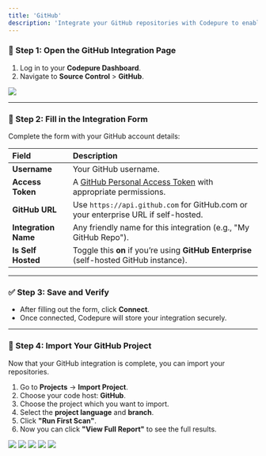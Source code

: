 ```yaml
---
title: 'GitHub'
description: 'Integrate your GitHub repositories with Codepure to enable automated SAST, SCA, Container Security, and Secret Scanning.'
---
```


### 📍 Step 1: Open the GitHub Integration Page

1.  Log in to your **Codepure Dashboard**.
2.  Navigate to **Source Control** > **GitHub**.

<Frame>
  <img src="/assets/github-conf.png" style={{ borderRadius: '0.5rem' }} />
</Frame>

---

### 📝 Step 2: Fill in the Integration Form

Complete the form with your GitHub account details:

| Field | Description |
| :--- | :--- |
| **Username** | Your GitHub username. |
| **Access Token** | A [GitHub Personal Access Token](https://github.com/settings/tokens) with appropriate permissions. |
| **GitHub URL** | Use `https://api.github.com` for GitHub.com or your enterprise URL if self-hosted. |
| **Integration Name** | Any friendly name for this integration (e.g., "My GitHub Repo"). |
| **Is Self Hosted** | Toggle this **on** if you’re using **GitHub Enterprise** (self-hosted GitHub instance). |

---

### ✅ Step 3: Save and Verify

* After filling out the form, click **Connect**.
* Once connected, Codepure will store your integration securely.

---

### 🚀 Step 4: Import Your GitHub Project

Now that your GitHub integration is complete, you can import your repositories.

1.  Go to **Projects** → **Import Project**.
2.  Choose your code host: **GitHub**.
3.  Choose the project which you want to import.
4.  Select the **project language** and **branch**.
5.  Click **"Run First Scan"**.
6.  Now you can click **"View Full Report"** to see the full results.

<Frame>
  <img src="/assets/import_project1_github.png" style={{ borderRadius: '0.5rem' }} />
</Frame>

<Frame>
  <img src="/assets/import_project2_github.png" style={{ borderRadius: '0.5rem' }} />
</Frame>

<Frame>
  <img src="/assets/import_project3_github.png" style={{ borderRadius: '0.5rem' }} />
</Frame>

<Frame>
  <img src="/assets/import_project4_github.png" style={{ borderRadius: '0.5rem' }} />
</Frame>

<Frame>
  <img src="/assets/import_project5_github.png" style={{ borderRadius: '0.5rem' }} />
</Frame>